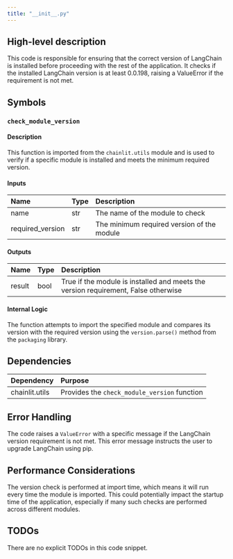 ```yaml
---
title: "__init__.py"
---
```


## High-level description
This code is responsible for ensuring that the correct version of LangChain is installed before proceeding with the rest of the application. It checks if the installed LangChain version is at least 0.0.198, raising a ValueError if the requirement is not met.

## Symbols

### `check_module_version`
#### Description
This function is imported from the `chainlit.utils` module and is used to verify if a specific module is installed and meets the minimum required version.

#### Inputs
| Name | Type | Description |
|:-----|:-----|:------------|
| name | str | The name of the module to check |
| required_version | str | The minimum required version of the module |

#### Outputs
| Name | Type | Description |
|:-----|:-----|:------------|
| result | bool | True if the module is installed and meets the version requirement, False otherwise |

#### Internal Logic
The function attempts to import the specified module and compares its version with the required version using the `version.parse()` method from the `packaging` library.

## Dependencies
| Dependency | Purpose |
|:-----------|:--------|
| chainlit.utils | Provides the `check_module_version` function |

## Error Handling
The code raises a `ValueError` with a specific message if the LangChain version requirement is not met. This error message instructs the user to upgrade LangChain using pip.

## Performance Considerations
The version check is performed at import time, which means it will run every time the module is imported. This could potentially impact the startup time of the application, especially if many such checks are performed across different modules.

## TODOs
There are no explicit TODOs in this code snippet.